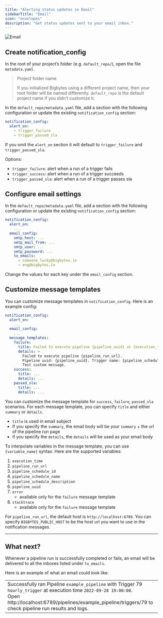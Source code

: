 ```yaml
---
title: "Alerting status updates in Email"
sidebarTitle: "Email"
icon: "envelopes"
description: "Get status updates sent to your email inbox."
---
```


<img
  alt="Email"
  src="https://yourreclaimedlife.com/wp-content/uploads/2018/12/email-marketing-without-permission.jpg"
/>

## Create notification_config

In the root of your project’s folder (e.g. `default_repo/`), open the file
`metadata.yaml`.

> Project folder name
>
> If you initialized Bigbytes using a different project name, then your root folder
> will be named differently. `default_repo` is the default project name if you
> didn’t customize it.

In the `default_repo/metadata.yaml` file, add a section with the following
configuration or update the existing `notification_config` section:

```yaml
notification_config:
  alert_on:
    - trigger_failure
    - trigger_passed_sla
```

If you omit the `alert_on` section it will default to `trigger_failure` and `trigger_passed_sla`.

Options:

- `trigger_failure`: alert when a run of a trigger fails
- `trigger_success`: alert when a run of a trigger succeeds
- `trigger_passed_sla`: alert when a run of a trigger passes sla

## Configure email settings

In the `default_repo/metadata.yaml` file, add a section with the following
configuration or update the existing `notification_config` section:

```yaml
notification_config:
  alert_on:
    ...
  email_config:
    smtp_host: ...
    smtp_mail_from: ...
    smtp_user: ...
    smtp_password: ...
    to_emails:
      - someone_lucky@bigbytes.io
      - eng@bigbytes.io
```

Change the values for each key under the `email_config` section.

## Customize message templates

You can customize message templates in `notification_config`. Here is an example config:
```yaml
notification_config:
  alert_on:
    ...
  email_config:
    ...
  message_templates:
    failure:
      title: Failed to execute pipeline {pipeline_uuid} at {execution_time}
      details: >
        Failed to execute pipeline {pipeline_run_url}.
        Pipeline uuid: {pipeline_uuid}. Trigger name: {pipeline_schedule_name}.
        Test custom message.
    success:
      title: ...
      details: ...
    passed_sla:
      title: ...
      details: ...
```
You can customize the message template for `success`, `failure`, `passed_sla` scenarios. For each message template,
you can specify `title` and either `summary` or `details`.
* `title` is used in email subject
* If you specify the `summary`, the email body will be your `summary` + the url of the pipeline run page
* If you specify the `details`, the `details` will be used as your email body

To interpolate variables in the message template, you can use `{variable_name}` syntax.
Here are the supported variables:
1. `execution_time`
1. `pipeline_run_url`
1. `pipeline_schedule_id`
1. `pipeline_schedule_name`
1. `pipeline_schedule_description`
1. `pipeline_uuid`
1. `error`
    * available only for the `failure` message template
1. `stacktrace`
    * available only for the `failure` message template

For `pipeline_run_url`, the default host is `http://localhost:6789`. You can specify `BIGBYTES_PUBLIC_HOST` to be
the host url you want to use in the notification messages.

---

## What next?

Whenever a pipeline run is successfully completed or fails, an email will be
delivered to all the inboxes listed under `to_emails`.

Here is an example of what an email could look like:

|                                                                                                                                                                                                                                       |
| ------------------------------------------------------------------------------------------------------------------------------------------------------------------------------------------------------------------------------------- |
| Successfully ran Pipeline `example_pipeline` with Trigger 79 `hourly_trigger` at execution time `2022-09-28 19:00:00`.<br />Open http://localhost:6789/pipelines/example_pipeline/triggers/79 to check pipeline run results and logs. |
